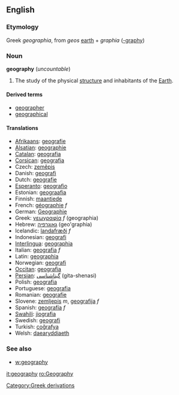 ==English==
===Etymology===
Greek ''geographia'', from ''geos'' [[earth]] + ''graphia'' ([[-graphy]])

===Noun===
'''geography''' (''uncountable'')

<!-- #The graphing or measuring of earth studies, and land. is this an old meaning, or just the literal one?-->
#The study of the physical [[structure]] and inhabitants of the [[Earth]].

====Derived terms====
*[[geographer]]
*[[geographical]]

====Translations====
*[[Afrikaans]]: [[geografie]]
*[[Alsatian]]: [[geographie]]
*[[Catalan]]: [[geografia]]
*[[Corsican]]: [[geografia]]
*Czech: [[zeměpis]]
*Danish: [[geografi]]
*Dutch: [[geografie]]
*[[Esperanto]]: [[geografio]]
*Estonian: [[geograafia]]
*Finnish: [[maantiede]]
*French: [[géographie]] ''f''
*German: [[Geographie]]
*Greek: [[γεωγραφία]] ''f'' (geographia)
*Hebrew: [[גאוגרפיה]] (geo'graphia)
*Icelandic: [[:is:landafræði|landafræði]] ''f''
*Indonesian: [[geografi]]
*[[Interlingua]]: [[geographia]]
*Italian: [[geografia]] ''f''
*Latin: [[geographia]]
*Norwegian: [[geografi]]
*[[Occitan]]: [[geografia]]
*[[Persian]]: [[گیتاشناسی]] (gita-shenasi)
*Polish: [[geografia]]
*Portuguese: [[geografia]]
*Romanian: [[geografie]]
*Slovene: [[zemljepis]] ''m'', [[geografija]] ''f''
*Spanish: [[geografía]] ''f''
*[[Swahili]]: [[jiografia]]
*Swedish: [[geografi]]
*Turkish: [[coğrafya]]
*Welsh: [[daearyddiaeth]]

===See also===
*[[w:geography]]

[[it:geography]]
[[ro:Geography]]
[[Category:Greek derivations]]
